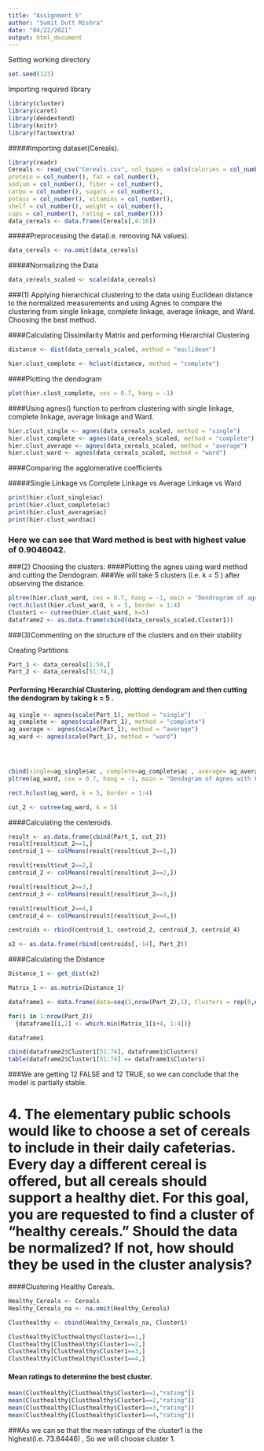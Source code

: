 ```yaml
---
title: "Assignment 5"
author: "Sumit Dutt Mishra"
date: "04/22/2021"
output: html_document
---
```


Setting working directory
```r

set.seed(123)
```



Importing required library
```r
library(cluster)
library(caret)
library(dendextend)
library(knitr)
library(factoextra)
```


#####Importing dataset(Cereals).
```r
library(readr)
Cereals <- read_csv("Cereals.csv", col_types = cols(calories = col_number(), 
protein = col_number(), fat = col_number(), 
sodium = col_number(), fiber = col_number(), 
carbo = col_number(), sugars = col_number(), 
potass = col_number(), vitamins = col_number(), 
shelf = col_number(), weight = col_number(), 
cups = col_number(), rating = col_number()))
data_cereals <- data.frame(Cereals[,4:16])

```

#####Preprocessing the data(i.e. removing NA values).

```r
data_cereals <- na.omit(data_cereals)
```


#####Normalizing the Data
```r
data_cereals_scaled <- scale(data_cereals)
```

###(1) Applying  hierarchical clustering to the data using Euclidean distance to the normalized measurements and using Agnes to compare the clustering from single linkage, complete linkage, average linkage, and Ward. Choosing the best method.

####Calculating Dissimilarity Matrix and performing Hierarchial Clustering

```r
distance <- dist(data_cereals_scaled, method = "euclidean")

hier.clust_complete <- hclust(distance, method = "complete")
```

####Plotting the dendogram

```r
plot(hier.clust_complete, cex = 0.7, hang = -1)
```


####Using agnes() function to perfrom clustering with single linkage, complete linkage, average linkage and Ward.


```r
hier.clust_single <- agnes(data_cereals_scaled, method = "single")
hier.clust_complete <- agnes(data_cereals_scaled, method = "complete")
hier.clust_average <- agnes(data_cereals_scaled, method = "average")
hier.clust_ward <- agnes(data_cereals_scaled, method = "ward")

```

####Comparing the agglomerative coefficients

#####Single Linkage vs Complete Linkage vs Average Linkage vs Ward

```r
print(hier.clust_single$ac)
print(hier.clust_complete$ac)
print(hier.clust_average$ac)
print(hier.clust_ward$ac)
```

### Here we can see that Ward method is best with highest value of 0.9046042. 


###(2) Choosing the clusters:
####Plotting the agnes using ward method and cutting the Dendogram.
###We will take 5 clusters (i.e. k = 5 ) after observing the distance.

```r
pltree(hier.clust_ward, cex = 0.7, hang = -1, main = "Dendrogram of agnes (Using Ward)")
rect.hclust(hier.clust_ward, k = 5, border = 1:4)
Cluster1 <- cutree(hier.clust_ward, k=5)
dataframe2 <- as.data.frame(cbind(data_cereals_scaled,Cluster1))
```

###(3)Commenting on the structure of the clusters and on their stability 

Creating Partitions

```r
Part_1 <- data_cereals[1:50,]
Part_2 <- data_cereals[51:74,]
```

#### Performing Hierarchial Clustering, plotting dendogram and then cutting the dendogram by taking k = 5   .

```r
ag_single <- agnes(scale(Part_1), method = "single")
ag_complete <- agnes(scale(Part_1), method = "complete")
ag_average <- agnes(scale(Part_1), method = "average")
ag_ward <- agnes(scale(Part_1), method = "ward")




cbind(single=ag_single$ac , complete=ag_complete$ac , average= ag_average$ac , ward= ag_ward$ac)
pltree(ag_ward, cex = 0.7, hang = -1, main = "Dendogram of Agnes with Partitioned Data (Using Ward)")

rect.hclust(ag_ward, k = 5, border = 1:4)

cut_2 <- cutree(ag_ward, k = 5)

```

####Calculating the centeroids.

```r
result <- as.data.frame(cbind(Part_1, cut_2))
result[result$cut_2==1,]
centroid_1 <- colMeans(result[result$cut_2==1,])

result[result$cut_2==2,]
centroid_2 <- colMeans(result[result$cut_2==2,])

result[result$cut_2==3,]
centroid_3 <- colMeans(result[result$cut_2==3,])

result[result$cut_2==4,]
centroid_4 <- colMeans(result[result$cut_2==4,])

centroids <- rbind(centroid_1, centroid_2, centroid_3, centroid_4)

x2 <- as.data.frame(rbind(centroids[,-14], Part_2))

```

####Calculating the Distance

```r
Distance_1 <- get_dist(x2)

Matrix_1 <- as.matrix(Distance_1)

dataframe1 <- data.frame(data=seq(1,nrow(Part_2),1), Clusters = rep(0,nrow(Part_2)))

for(i in 1:nrow(Part_2)) 
  {dataframe1[i,2] <- which.min(Matrix_1[i+4, 1:4])}

dataframe1

cbind(dataframe2$Cluster1[51:74], dataframe1$Clusters)
table(dataframe2$Cluster1[51:74] == dataframe1$Clusters)
```


###We are getting 12 FALSE and 12 TRUE, so we can conclude that the model is partially stable.

# 4. The elementary public schools would like to choose a set of cereals to include in their daily cafeterias. Every day a different cereal is offered, but all cereals should support a healthy diet. For this goal, you are requested to find a cluster of “healthy cereals.” Should the data be normalized? If not, how should they be used in the cluster analysis?

####Clustering Healthy Cereals.
```r
Healthy_Cereals <- Cereals
Healthy_Cereals_na <- na.omit(Healthy_Cereals)

Clusthealthy <- cbind(Healthy_Cereals_na, Cluster1)

Clusthealthy[Clusthealthy$Cluster1==1,]
Clusthealthy[Clusthealthy$Cluster1==2,]
Clusthealthy[Clusthealthy$Cluster1==3,]
Clusthealthy[Clusthealthy$Cluster1==4,]

```

#### Mean ratings to determine the best cluster.

```r


mean(Clusthealthy[Clusthealthy$Cluster1==1,"rating"])
mean(Clusthealthy[Clusthealthy$Cluster1==2,"rating"])
mean(Clusthealthy[Clusthealthy$Cluster1==3,"rating"])
mean(Clusthealthy[Clusthealthy$Cluster1==4,"rating"])

```
###As we can se that the mean ratings of the cluster1 is the highest(i.e. 73.84446) , So we will choose cluster 1. 



